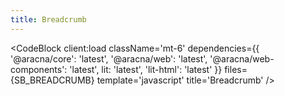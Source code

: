 ```yaml
---
title: Breadcrumb
---
```



<BreadcrumbComponentBlock client:only />

<CodeBlock
  client:load
  className='mt-6'
  dependencies={{
    '@aracna/core': 'latest',
    '@aracna/web': 'latest',
    '@aracna/web-components': 'latest',
    lit: 'latest',
    'lit-html': 'latest'
  }}
  files={SB_BREADCRUMB}
  template='javascript'
  title='Breadcrumb'
/>
